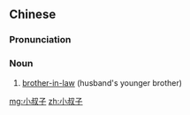 ==Chinese==
{{zh-forms}}

===Pronunciation===
{{zh-pron
|m=xiǎo叔zi
|c=siu2 suk1 zi2
|cat=n
}}

===Noun===
{{zh-noun}}

# [[brother-in-law]] (husband's younger brother)

[[mg:小叔子]]
[[zh:小叔子]]